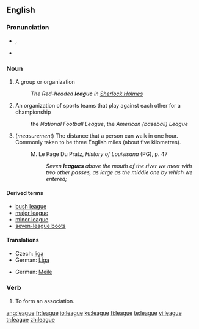 ==English==

{{wikipedia}}
===Pronunciation===
*{{IPA|liːɡ}}, {{SAMPA|/li:g/}}
*{{rhymes|iːɡ}}

===Noun===
{{en-noun}}

# A group or organization
#: ''The Red-headed '''league''' in <u>Sherlock Holmes</u>''
# An organization of sports teams that play against each other for a championship
#: the ''National Football League'', the ''American (baseball) League''
# (''measurement'') The distance that a person can walk in one hour. Commonly taken to be three English miles (about five kilometres).
#: M. Le Page Du Pratz, ''History of Louisisana'' (PG), p. 47
#:: ''Seven '''leagues''' above the mouth of the river we meet with two other passes, as large as the middle one by which we entered;''

====Derived terms====
*[[bush league]]
*[[major league]]
*[[minor league]]
*[[seven-league boots]]

====Translations====
{{trans-top|organization of sports teams}}
* Czech: [[liga]] {{f}}
*German: [[Liga]] {{f}}
{{trans-mid}}
{{trans-bottom}}

{{trans-top|distance}}
* German: [[Meile]] {{f}}
{{trans-mid}}
{{trans-bottom}}

===Verb===
{{en-verb|leagu|es}}

# To form an association.

[[ang:league]]
[[fr:league]]
[[io:league]]
[[ku:league]]
[[fi:league]]
[[te:league]]
[[vi:league]]
[[tr:league]]
[[zh:league]]